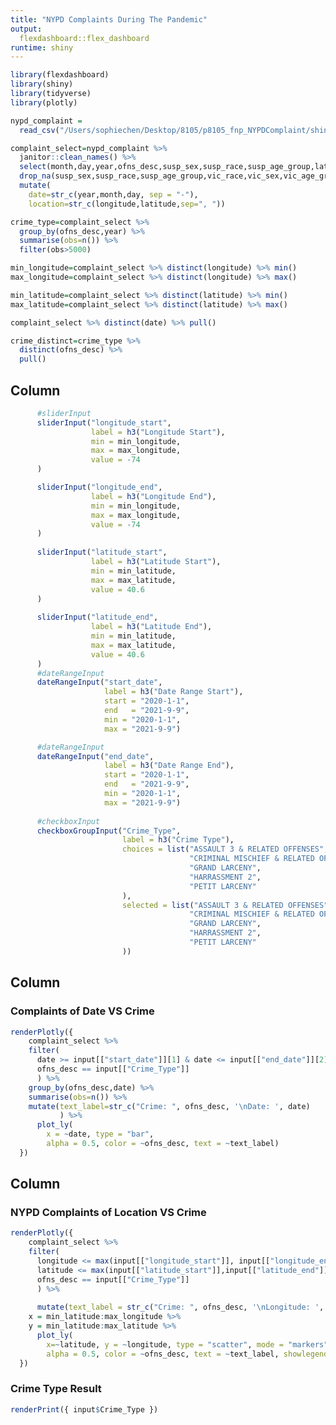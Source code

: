 ```yaml
---
title: "NYPD Complaints During The Pandemic"
output: 
  flexdashboard::flex_dashboard
runtime: shiny
---
```


```r
library(flexdashboard)
library(shiny)
library(tidyverse)
library(plotly)

nypd_complaint = 
  read_csv("/Users/sophiechen/Desktop/8105/p8105_fnp_NYPDComplaint/shiny/nypd_complaint_two_year_data.csv")

complaint_select=nypd_complaint %>% 
  janitor::clean_names() %>% 
  select(month,day,year,ofns_desc,susp_sex,susp_race,susp_age_group,latitude,longitude,vic_race,vic_sex,vic_age_group) %>% 
  drop_na(susp_sex,susp_race,susp_age_group,vic_race,vic_sex,vic_age_group)%>% 
  mutate(
    date=str_c(year,month,day, sep = "-"),
    location=str_c(longitude,latitude,sep=", "))

crime_type=complaint_select %>% 
  group_by(ofns_desc,year) %>% 
  summarise(obs=n()) %>% 
  filter(obs>5000)

min_longitude=complaint_select %>% distinct(longitude) %>% min()
max_longitude=complaint_select %>% distinct(longitude) %>% max()

min_latitude=complaint_select %>% distinct(latitude) %>% min()
max_latitude=complaint_select %>% distinct(latitude) %>% max()

complaint_select %>% distinct(date) %>% pull()

crime_distinct=crime_type %>% 
  distinct(ofns_desc) %>% 
  pull()
```

Column {.sidebar}
-----------------------------------------------------------------------

```r

      #sliderInput
      sliderInput("longitude_start", 
                  label = h3("Longitude Start"), 
                  min = min_longitude, 
                  max = max_longitude,
                  value = -74
      )

      sliderInput("longitude_end", 
                  label = h3("Longitude End"), 
                  min = min_longitude, 
                  max = max_longitude,
                  value = -74
      )    
       
      sliderInput("latitude_start", 
                  label = h3("Latitude Start"), 
                  min = min_latitude, 
                  max = max_latitude,
                  value = 40.6
      )
 
      sliderInput("latitude_end", 
                  label = h3("Latitude End"), 
                  min = min_latitude, 
                  max = max_latitude,
                  value = 40.6
      )     
      #dateRangeInput
      dateRangeInput("start_date", 
                     label = h3("Date Range Start"),
                     start = "2020-1-1",
                     end   = "2021-9-9",
                     min = "2020-1-1",
                     max = "2021-9-9")

      #dateRangeInput
      dateRangeInput("end_date", 
                     label = h3("Date Range End"),
                     start = "2020-1-1",
                     end   = "2021-9-9",
                     min = "2020-1-1",
                     max = "2021-9-9")
            
      #checkboxInput
      checkboxGroupInput("Crime_Type", 
                         label = h3("Crime Type"), 
                         choices = list("ASSAULT 3 & RELATED OFFENSES", 
                                        "CRIMINAL MISCHIEF & RELATED OF" , 
                                        "GRAND LARCENY",
                                        "HARRASSMENT 2",
                                        "PETIT LARCENY"
                         ),
                         selected = list("ASSAULT 3 & RELATED OFFENSES", 
                                        "CRIMINAL MISCHIEF & RELATED OF" , 
                                        "GRAND LARCENY",
                                        "HARRASSMENT 2",
                                        "PETIT LARCENY"
                         ))
```

Column {data-width=650}
-----------------------------------------------------------------------

### Complaints of Date VS Crime

```r
renderPlotly({
    complaint_select %>% 
    filter(
      date >= input[["start_date"]][1] & date <= input[["end_date"]][2],
      ofns_desc == input[["Crime_Type"]]
      ) %>%
    group_by(ofns_desc,date) %>% 
    summarise(obs=n()) %>% 
    mutate(text_label=str_c("Crime: ", ofns_desc, '\nDate: ', date)
           ) %>% 
      plot_ly(
        x = ~date, type = "bar",
        alpha = 0.5, color = ~ofns_desc, text = ~text_label)
  })

```


Column {data-width=350}
-----------------------------------------------------------------------

### NYPD Complaints of Location VS Crime

```r
renderPlotly({
    complaint_select %>% 
    filter(
      longitude <= max(input[["longitude_start"]], input[["longitude_end"]]) & longitude >= min(input[["longitude_start"]], input[["longitude_end"]]),
      latitude <= max(input[["latitude_start"]],input[["latitude_end"]]) & latitude >= min(input[["latitude_start"]],input[["latitude_end"]]),
      ofns_desc == input[["Crime_Type"]]
      ) %>%
    
      mutate(text_label = str_c("Crime: ", ofns_desc, '\nLongitude: ', longitude, '\nLatitude: ', latitude)) %>% 
    x = min_latitude:max_longitude %>% 
    y = min_latitude:max_latitude %>% 
      plot_ly(
        x=~latitude, y = ~longitude, type = "scatter", mode = "markers",
        alpha = 0.5, color = ~ofns_desc, text = ~text_label, showlegend = FALSE)
  })
```

### Crime Type Result

```r
renderPrint({ input$Crime_Type })
```

